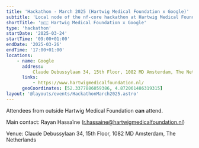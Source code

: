 ```yaml
---
title: 'Hackathon - March 2025 (Hartwig Medical Foundation x Google)'
subtitle: 'Local node of the nf-core hackathon at Hartwig Medical Foundation (@Google), Netherlands'
shortTitle: '🇳🇱 Hartwig Medical Foundation x Google'
type: 'hackathon'
startDate: '2025-03-24'
startTime: '09:00+01:00'
endDate: '2025-03-26'
endTime: '17:00+01:00'
locations:
    - name: Google
      address:
          Claude Debussylaan 34, 15th Floor, 1082 MD Amsterdam, The Netherlands
      links:
          - https://www.hartwigmedicalfoundation.nl/
      geoCoordinates: [52.3377886059386, 4.872061486319315]
layout: '@layouts/events/HackathonMarch2025.astro'
---
```


Attendees from outside Hartwig Medical Foundation **can** attend.

Main contact: Rayan Hassaïne ([r.hassaine@hartwigmedicalfoundation.nl](mailto:r.hassaine@hartwigmedicalfoundation.nl))

Venue: Claude Debussylaan 34, 15th Floor, 1082 MD Amsterdam, The Netherlands
